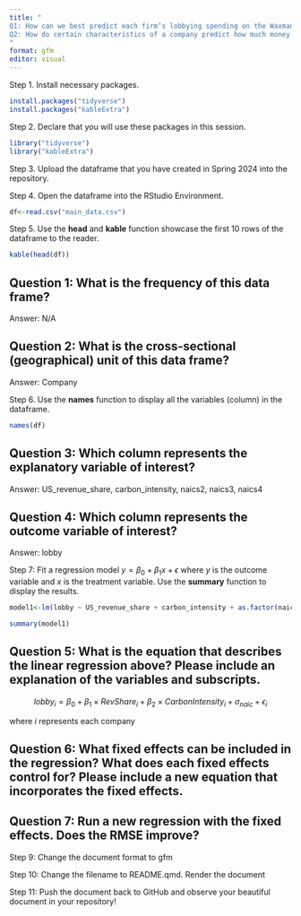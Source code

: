 ```yaml
---
title: "
Q1: How can we best predict each firm’s lobbying spending on the Waxman-Markey bill?
Q2: How do certain characteristics of a company predict how much money they'll spend on lobbying for the Waxman-Markey bill?
"
format: gfm
editor: visual
---
```


Step 1. Install necessary packages.

```r
install.packages("tidyverse")
install.packages("kableExtra")
```

Step 2. Declare that you will use these packages in this session.

```r
library("tidyverse")
library("kableExtra")
```

Step 3. Upload the dataframe that you have created in Spring 2024 into the repository.

Step 4. Open the dataframe into the RStudio Environment.

```r
df<-read.csv("main_data.csv")
```

Step 5. Use the **head** and **kable** function showcase the first 10 rows of the dataframe to the reader.

```r
kable(head(df))
```

## Question 1: What is the frequency of this data frame?

Answer: N/A

## Question 2: What is the cross-sectional (geographical) unit of this data frame?

Answer: Company

Step 6. Use the **names** function to display all the variables (column) in the dataframe.

```r
names(df)
```

## Question 3: Which column represents the explanatory variable of interest?

Answer: US_revenue_share, carbon_intensity, naics2, naics3, naics4

## Question 4: Which column represents the outcome variable of interest?

Answer: lobby

Step 7: Fit a regression model $y=\beta_0 + \beta_1 x + \epsilon$ where $y$ is the outcome variable and $x$ is the treatment variable. Use the **summary** function to display the results.

```r
model1<-lm(lobby ~ US_revenue_share + carbon_intensity + as.factor(naics2), data=df)

summary(model1)
```

## Question 5: What is the equation that describes the linear regression above? Please include an explanation of the variables and subscripts.

$$
lobby_i = \beta_0 + \beta_1 \times RevShare_i + \beta_2 \times CarbonIntensity_i + \sigma_{naic} + \epsilon_i
$$

where $i$ represents each company 

## Question 6: What fixed effects can be included in the regression? What does each fixed effects control for? Please include a new equation that incorporates the fixed effects.

## Question 7: Run a new regression with the fixed effects. Does the RMSE improve?

Step 9: Change the document format to gfm

Step 10: Change the filename to README.qmd. Render the document

Step 11: Push the document back to GitHub and observe your beautiful document in your repository!
